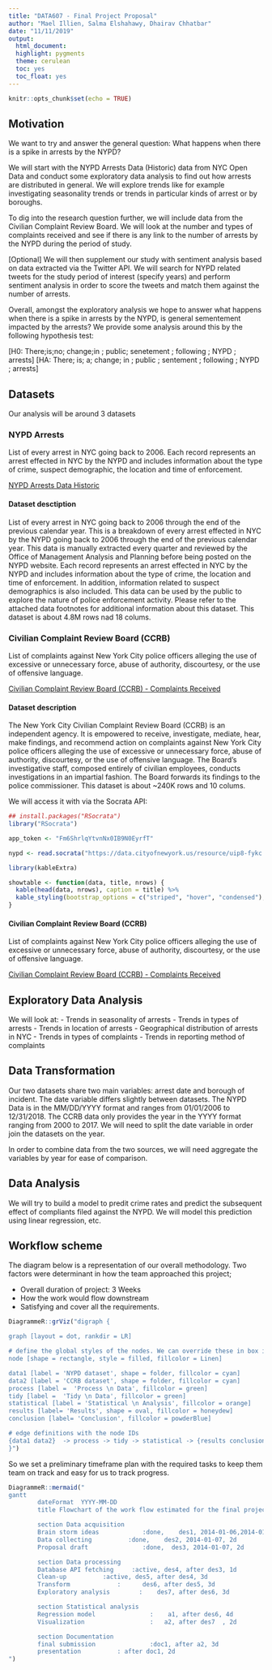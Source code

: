 ```yaml
---
title: "DATA607 - Final Project Proposal"
author: "Mael Illien, Salma Elshahawy, Dhairav Chhatbar"
date: "11/11/2019"
output:
  html_document:
  highlight: pygments
  theme: cerulean
  toc: yes
  toc_float: yes
---
```


```r
knitr::opts_chunk$set(echo = TRUE)
```

## Motivation

We want to try and answer the general question: What happens when there is a spike in arrests by the NYPD?

We will start with the NYPD Arrests Data (Historic) data from NYC Open Data and conduct some exploratory data analysis to find out how arrests are distributed in general. We will explore trends like for example investigating seasonality trends or trends in particular kinds of arrest or by boroughs.

To dig into the research question further, we will include data from the Civilian Complaint Review Board. We will look at the number and types of complaints received and see if there is any link to the number of arrests by the NYPD during the period of study. 

[Optional] We will then supplement our study with sentiment analysis based on data extracted via the Twitter API. We will search for NYPD related tweets for the study period of interest (specify years) and perform sentiment analysis in order to score the tweets and match them against the number of arrests.

Overall, amongst the exploratory analysis we hope to answer what happens when there is a spike in arrests by the NYPD, is general sementement impacted by the arrests? We provide some analysis around this by the following hypothesis test:

\[H0: There\;is\;no\; change\;in \; public\; senetement \; following \; NYPD \; arrests\]
\[HA: There\; is\; a\; change\; in \; public \; sentement \; following \; NYPD \; arrests\]

## Datasets
Our analysis will be around 3 datasets

### NYPD Arrests 
List of every arrest in NYC going back to 2006. Each record represents an arrest effected in NYC by the NYPD and includes information about the type of crime, suspect demographic, the location and time of enforcement.

[NYPD Arrests Data Historic](https://data.cityofnewyork.us/Public-Safety/NYPD-Arrests-Data-Historic-/8h9b-rp9u)  

#### Dataset desctiption

List of every arrest in NYC going back to 2006 through the end of the previous calendar year. This is a breakdown of every arrest effected in NYC by the NYPD going back to 2006 through the end of the previous calendar year. This data is manually extracted every quarter and reviewed by the Office of Management Analysis and Planning before being posted on the NYPD website. Each record represents an arrest effected in NYC by the NYPD and includes information about the type of crime, the location and time of enforcement. In addition, information related to suspect demographics is also included. This data can be used by the public to explore the nature of police enforcement activity. Please refer to the attached data footnotes for additional information about this dataset. This dataset is about 4.8M rows nad 18 colums. 


### Civilian Complaint Review Board (CCRB)

List of complaints against New York City police officers alleging the use of excessive or unnecessary force, abuse of authority, discourtesy, or the use of offensive language.

[Civilian Complaint Review Board (CCRB) - Complaints Received](https://data.cityofnewyork.us/Public-Safety/Civilian-Complaint-Review-Board-CCRB-Complaints-Re/63nx-cpi9)  

#### Dataset description

The New York City Civilian Complaint Review Board (CCRB) is an independent agency. It is empowered to receive, investigate, mediate, hear, make findings, and recommend action on complaints against New York City police officers alleging the use of excessive or unnecessary force, abuse of authority, discourtesy, or the use of offensive language. The Board’s investigative staff, composed entirely of civilian employees, conducts investigations in an impartial fashion. The Board forwards its findings to the police commissioner. This dataset is about ~240K rows and 10 colums. 


We will access it with via the Socrata API:

```r
## install.packages("RSocrata")
library("RSocrata")

app_token <- "Fm6ShrlqYtvnNx0IB9N0EyrfT"

nypd <- read.socrata("https://data.cityofnewyork.us/resource/uip8-fykc.json", app_token = app_token)
```

```r
library(kableExtra)

showtable <- function(data, title, nrows) {
  kable(head(data, nrows), caption = title) %>%
  kable_styling(bootstrap_options = c("striped", "hover", "condensed"), latex_options = "scale_down")
}
```


#### Civilian Complaint Review Board (CCRB)
List of complaints against New York City police officers alleging the use of excessive or unnecessary force, abuse of authority, discourtesy, or the use of offensive language.

[Civilian Complaint Review Board (CCRB) - Complaints Received](https://data.cityofnewyork.us/Public-Safety/Civilian-Complaint-Review-Board-CCRB-Complaints-Re/63nx-cpi9)  




## Exploratory Data Analysis

We will look at:
- Trends in seasonality of arrests
- Trends in types of arrests
- Trends in location of arrests
- Geographical distribution of arrests in NYC
- Trends in types of complaints
- Trends in reporting method of complaints

## Data Transformation

Our two datasets share two main variables: arrest date and borough of incident. The date variable differs slightly between datasets. The NYPD Data is in the MM/DD/YYYY format and ranges from 01/01/2006 to 12/31/2018. The CCRB data only provides the year in the YYYY format ranging from 2000 to 2017. We will need to split the date variable in order join the datasets on the year.

In order to combine data from the two sources, we will need aggregate the variables by year for ease of comparison. 

## Data Analysis

We will try to build a model to predit crime rates and predict the subsequent effect of compliants filed against the NYPD. We will model this prediction using linear regression, etc. 

## Workflow scheme

The diagram below is a representation of our overall methodology. Two factors were determinant in how the team approached this project;

* Overall duration of project: 3 Weeks
* How the work would flow downstream
* Satisfying and cover all the requirements.

```r
DiagrammeR::grViz("digraph {

graph [layout = dot, rankdir = LR]

# define the global styles of the nodes. We can override these in box if we wish
node [shape = rectangle, style = filled, fillcolor = Linen]

data1 [label = 'NYPD dataset', shape = folder, fillcolor = cyan]
data2 [label = 'CCRB dataset', shape = folder, fillcolor = cyan]
process [label =  'Process \n Data', fillcolor = green]
tidy [label =  'Tidy \n Data', fillcolor = green]
statistical [label = 'Statistical \n Analysis', fillcolor = orange]
results [label= 'Results', shape = oval, fillcolor = honeydew]
conclusion [label= 'Conclusion', fillcolor = powderBlue]

# edge definitions with the node IDs
{data1 data2}  -> process -> tidy -> statistical -> {results conclusion}
}")

```

So we set a preliminary timeframe plan with the required tasks to keep them team on track and easy for us to track  progress. 

```r
DiagrammeR::mermaid("
gantt
        dateFormat  YYYY-MM-DD
        title Flowchart of the work flow estimated for the final project

        section Data acquisition
        Brain storm ideas            :done,    des1, 2014-01-06,2014-01-08
        Data collecting          :done,    des2, 2014-01-07, 2d
        Proposal draft               :done,  des3, 2014-01-07, 2d

        section Data processing
        Database API fetching     :active, des4, after des3, 1d
        Clean-up          :active, des5, after des4, 3d
        Transform             :      des6, after des5, 3d
        Exploratory analysis        :    des7, after des6, 3d

        section Statistical analysis
        Regression model               :    a1, after des6, 4d
        Visualization                  :   a2, after des7  , 2d

        section Documentation
        final submission               :doc1, after a2, 3d
        presentation          : after doc1, 2d
")
```

